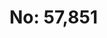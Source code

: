 
# No: 57,851

<!-- a
b <Bleed>![0](../../public/_assets/_ledger/0-the-era-novum-ledger.pdf)</Bleed>
c -->